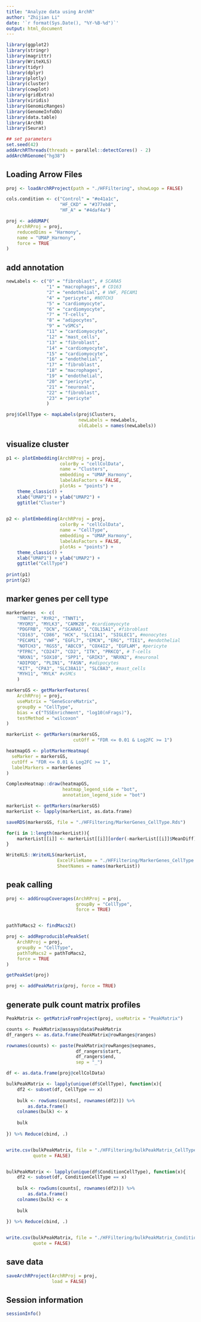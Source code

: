 ```yaml
---
title: "Analyze data using ArchR"
author: "Zhijian Li"
date: '`r format(Sys.Date(), "%Y-%B-%d")`'
output: html_document
---
```


```r
library(ggplot2)
library(stringr)
library(magrittr)
library(WriteXLS)
library(tidyr)
library(dplyr)
library(plotly)
library(cluster)
library(cowplot)
library(gridExtra)
library(viridis)
library(GenomicRanges)
library(GenomeInfoDb)
library(data.table)
library(ArchR)
library(Seurat)
```

```r
## set parameters
set.seed(42)
addArchRThreads(threads = parallel::detectCores() - 2)
addArchRGenome("hg38")
```

## Loading Arrow Files
```r
proj <- loadArchRProject(path = "./HFFiltering", showLogo = FALSE)

cols.condition <- c("Control" = "#e41a1c", 
                    "HF_CKD" = "#377eb8", 
                    "HF_A" = "#4daf4a")

proj <- addUMAP(
    ArchRProj = proj, 
    reducedDims = "Harmony", 
    name = "UMAP_Harmony", 
    force = TRUE
)
```


## add annotation
```r
newLabels <- c("0" = "fibroblast", # SCARA5
               "1" = "macrophages", # CD163
               "2" = "endothelial", # VWF, PECAM1
               "4" = "pericyte", #NOTCH3
               "5" = "cardiomyocyte",
               "6" = "cardiomyocyte",
               "7" = "T-cells",
               "8" = "adipocytes",
               "9" = "vSMCs",
               "11" = "cardiomyocyte",
               "12" = "mast_cells",
               "13" = "fibroblast",
               "14" = "cardiomyocyte",
               "15" = "cardiomyocyte",
               "16" = "endothelial",
               "17" = "fibroblast",
               "18" = "macrophages",
               "19" = "endothelial",
               "20" = "pericyte",
               "21" = "neuronal",
               "22" = "fibroblast",
               "23" = "pericyte"
               )

proj$CellType <- mapLabels(proj$Clusters, 
                           newLabels = newLabels,
                           oldLabels = names(newLabels))
```


## visualize cluster
```r
p1 <- plotEmbedding(ArchRProj = proj, 
                    colorBy = "cellColData", 
                    name = "Clusters", 
                    embedding = "UMAP_Harmony",
                    labelAsFactors = FALSE,
                    plotAs = "points") +
    theme_classic() +
    xlab("UMAP1") + ylab("UMAP2") +
    ggtitle("Cluster")
    

p2 <- plotEmbedding(ArchRProj = proj, 
                    colorBy = "cellColData", 
                    name = "CellType", 
                    embedding = "UMAP_Harmony",
                    labelAsFactors = FALSE,
                    plotAs = "points") +
    theme_classic() +
    xlab("UMAP1") + ylab("UMAP2") +
    ggtitle("CellType")
    
print(p1)
print(p2)
```


## marker genes per cell type
```r
markerGenes  <- c(
    "TNNT2", "RYR2", "TNNT1", 
    "MYOM3", "MYLK3", "CAMK2B", #cardiomyocyte
    "PDGFRB", "DCN", "SCARA5", "COL15A1", #fibroblast
    "CD163", "CD86", "HCK", "SLC11A1", "SIGLEC1", #monocytes
    "PECAM1", "VWF", "EGFL7", "EMCN", "ERG", "TIE1", #endothelial
    "NOTCH3", "RGS5", "ABCC9", "COX4I2", "EGFLAM", #pericyte
    "PTPRC", "CD247", "CD2", "ITK", "PRKCQ", # T-cells
    "NRXN1", "SOX10", "SPP1", "GRIK3", "NRXN2", #neuronal
    "ADIPOQ", "PLIN1", "FASN", #adipocytes
    "KIT", "CPA3", "SLC38A11", "SLC8A3", #mast_cells
    "MYH11", "MYLK" #vSMCs
    )

markersGS <- getMarkerFeatures(
    ArchRProj = proj,
    useMatrix = "GeneScoreMatrix",
    groupBy = "CellType",
    bias = c("TSSEnrichment", "log10(nFrags)"),
    testMethod = "wilcoxon"
)

markerList <- getMarkers(markersGS,
                         cutOff = "FDR <= 0.01 & Log2FC >= 1")

heatmapGS <- plotMarkerHeatmap(
  seMarker = markersGS,
  cutOff = "FDR <= 0.01 & Log2FC >= 1",
  labelMarkers = markerGenes
)

ComplexHeatmap::draw(heatmapGS,
                     heatmap_legend_side = "bot",
                     annotation_legend_side = "bot")

markerList <- getMarkers(markersGS)
markerList <- lapply(markerList, as.data.frame)

saveRDS(markersGS, file = "./HFFiltering/MarkerGenes_CellType.Rds")

for(i in 1:length(markerList)){
    markerList[[i]] <- markerList[[i]][order(-markerList[[i]]$MeanDiff), ]
}

WriteXLS::WriteXLS(markerList,
                   ExcelFileName = "./HFFiltering/MarkerGenes_CellType.xlsx",
                   SheetNames = names(markerList))


```

## peak calling
```r
proj <- addGroupCoverages(ArchRProj = proj, 
                          groupBy = "CellType",
                          force = TRUE)


pathToMacs2 <- findMacs2()

proj <- addReproduciblePeakSet(
    ArchRProj = proj, 
    groupBy = "CellType", 
    pathToMacs2 = pathToMacs2,
    force = TRUE
)

getPeakSet(proj)

proj <- addPeakMatrix(proj, force = TRUE)
```

## generate pulk count matrix profiles
```r
PeakMatrix <- getMatrixFromProject(proj, useMatrix = "PeakMatrix")

counts <- PeakMatrix@assays@data$PeakMatrix
df_rangers <- as.data.frame(PeakMatrix@rowRanges@ranges)

rownames(counts) <- paste(PeakMatrix@rowRanges@seqnames,
                          df_rangers$start,
                          df_rangers$end,
                          sep = "_") 

df <- as.data.frame(proj@cellColData)

bulkPeakMatrix <- lapply(unique(df$CellType), function(x){
    df2 <- subset(df, CellType == x)
  
    bulk <- rowSums(counts[, rownames(df2)]) %>%
        as.data.frame()
    colnames(bulk) <- x
    
    bulk
    
}) %>% Reduce(cbind, .)


write.csv(bulkPeakMatrix, file = "./HFFiltering/bulkPeakMatrix_CellType.txt",
          quote = FALSE)


bulkPeakMatrix <- lapply(unique(df$ConditionCellType), function(x){
    df2 <- subset(df, ConditionCellType == x)
  
    bulk <- rowSums(counts[, rownames(df2)]) %>%
        as.data.frame()
    colnames(bulk) <- x
    
    bulk
    
}) %>% Reduce(cbind, .)


write.csv(bulkPeakMatrix, file = "./HFFiltering/bulkPeakMatrix_Condition_CellType.txt",
          quote = FALSE)

```



## save data
```r
saveArchRProject(ArchRProj = proj, 
                 load = FALSE)
```

## Session information
```r
sessionInfo()
```
